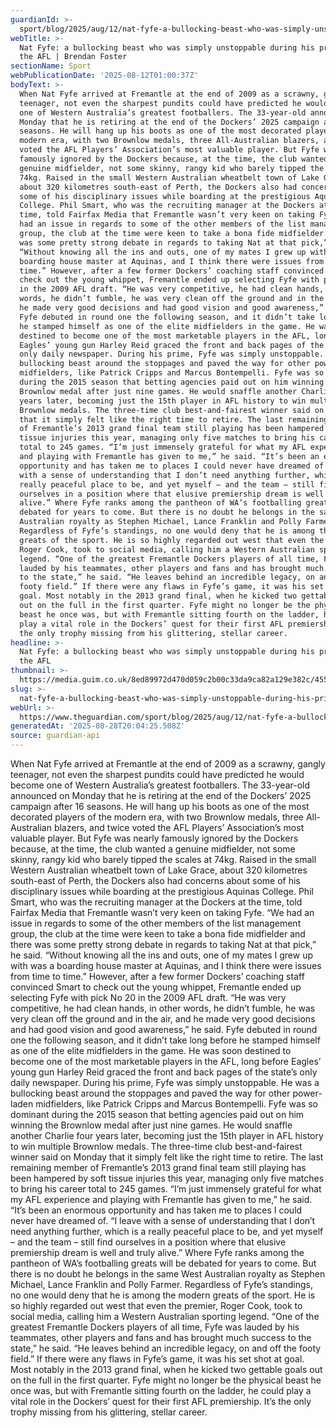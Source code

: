 ```yaml
---
guardianId: >-
  sport/blog/2025/aug/12/nat-fyfe-a-bullocking-beast-who-was-simply-unstoppable-during-his-prime-in-the-afl
webTitle: >-
  Nat Fyfe: a bullocking beast who was simply unstoppable during his prime in
  the AFL | Brendan Foster
sectionName: Sport
webPublicationDate: '2025-08-12T01:00:37Z'
bodyText: >-
  When Nat Fyfe arrived at Fremantle at the end of 2009 as a scrawny, gangly
  teenager, not even the sharpest pundits could have predicted he would become
  one of Western Australia’s greatest footballers. The 33-year-old announced on
  Monday that he is retiring at the end of the Dockers’ 2025 campaign after 16
  seasons. He will hang up his boots as one of the most decorated players of the
  modern era, with two Brownlow medals, three All-Australian blazers, and twice
  voted the AFL Players’ Association’s most valuable player. But Fyfe was nearly
  famously ignored by the Dockers because, at the time, the club wanted a
  genuine midfielder, not some skinny, rangy kid who barely tipped the scales at
  74kg. Raised in the small Western Australian wheatbelt town of Lake Grace,
  about 320 kilometres south-east of Perth, the Dockers also had concerns about
  some of his disciplinary issues while boarding at the prestigious Aquinas
  College. Phil Smart, who was the recruiting manager at the Dockers at the
  time, told Fairfax Media that Fremantle wasn’t very keen on taking Fyfe. “We
  had an issue in regards to some of the other members of the list management
  group, the club at the time were keen to take a bona fide midfielder and there
  was some pretty strong debate in regards to taking Nat at that pick,” he said.
  “Without knowing all the ins and outs, one of my mates I grew up with was a
  boarding house master at Aquinas, and I think there were issues from time to
  time.” However, after a few former Dockers’ coaching staff convinced Smart to
  check out the young whippet, Fremantle ended up selecting Fyfe with pick No 20
  in the 2009 AFL draft. “He was very competitive, he had clean hands, in other
  words, he didn’t fumble, he was very clean off the ground and in the air, and
  he made very good decisions and had good vision and good awareness,” he said.
  Fyfe debuted in round one the following season, and it didn’t take long before
  he stamped himself as one of the elite midfielders in the game. He was soon
  destined to become one of the most marketable players in the AFL, long before
  Eagles’ young gun Harley Reid graced the front and back pages of the state’s
  only daily newspaper. During his prime, Fyfe was simply unstoppable. He was a
  bullocking beast around the stoppages and paved the way for other power-laden
  midfielders, like Patrick Cripps and Marcus Bontempelli. Fyfe was so dominant
  during the 2015 season that betting agencies paid out on him winning the
  Brownlow medal after just nine games. He would snaffle another Charlie four
  years later, becoming just the 15th player in AFL history to win multiple
  Brownlow medals. The three-time club best-and-fairest winner said on Monday
  that it simply felt like the right time to retire. The last remaining member
  of Fremantle’s 2013 grand final team still playing has been hampered by soft
  tissue injuries this year, managing only five matches to bring his career
  total to 245 games. “I’m just immensely grateful for what my AFL experience
  and playing with Fremantle has given to me,” he said. “It’s been an enormous
  opportunity and has taken me to places I could never have dreamed of. “I leave
  with a sense of understanding that I don’t need anything further, which is a
  really peaceful place to be, and yet myself – and the team – still find
  ourselves in a position where that elusive premiership dream is well and truly
  alive.” Where Fyfe ranks among the pantheon of WA’s footballing greats will be
  debated for years to come. But there is no doubt he belongs in the same West
  Australian royalty as Stephen Michael, Lance Franklin and Polly Farmer.
  Regardless of Fyfe’s standings, no one would deny that he is among the modern
  greats of the sport. He is so highly regarded out west that even the premier,
  Roger Cook, took to social media, calling him a Western Australian sporting
  legend. “One of the greatest Fremantle Dockers players of all time, Fyfe was
  lauded by his teammates, other players and fans and has brought much success
  to the state,” he said. “He leaves behind an incredible legacy, on and off the
  footy field.” If there were any flaws in Fyfe’s game, it was his set shot at
  goal. Most notably in the 2013 grand final, when he kicked two gettable goals
  out on the full in the first quarter. Fyfe might no longer be the physical
  beast he once was, but with Fremantle sitting fourth on the ladder, he could
  play a vital role in the Dockers’ quest for their first AFL premiership. It’s
  the only trophy missing from his glittering, stellar career.
headline: >-
  Nat Fyfe: a bullocking beast who was simply unstoppable during his prime in
  the AFL
thumbnail: >-
  https://media.guim.co.uk/8ed89972d470d059c2b00c33da9ca82a129e382c/455_0_5274_4221/500.jpg
slug: >-
  nat-fyfe-a-bullocking-beast-who-was-simply-unstoppable-during-his-prime-in-the-afl-or-brendan-foster
webUrl: >-
  https://www.theguardian.com/sport/blog/2025/aug/12/nat-fyfe-a-bullocking-beast-who-was-simply-unstoppable-during-his-prime-in-the-afl
generatedAt: '2025-08-28T20:04:25.508Z'
source: guardian-api
---
```

When Nat Fyfe arrived at Fremantle at the end of 2009 as a scrawny, gangly teenager, not even the sharpest pundits could have predicted he would become one of Western Australia’s greatest footballers. The 33-year-old announced on Monday that he is retiring at the end of the Dockers’ 2025 campaign after 16 seasons. He will hang up his boots as one of the most decorated players of the modern era, with two Brownlow medals, three All-Australian blazers, and twice voted the AFL Players’ Association’s most valuable player. But Fyfe was nearly famously ignored by the Dockers because, at the time, the club wanted a genuine midfielder, not some skinny, rangy kid who barely tipped the scales at 74kg. Raised in the small Western Australian wheatbelt town of Lake Grace, about 320 kilometres south-east of Perth, the Dockers also had concerns about some of his disciplinary issues while boarding at the prestigious Aquinas College. Phil Smart, who was the recruiting manager at the Dockers at the time, told Fairfax Media that Fremantle wasn’t very keen on taking Fyfe. “We had an issue in regards to some of the other members of the list management group, the club at the time were keen to take a bona fide midfielder and there was some pretty strong debate in regards to taking Nat at that pick,” he said. “Without knowing all the ins and outs, one of my mates I grew up with was a boarding house master at Aquinas, and I think there were issues from time to time.” However, after a few former Dockers’ coaching staff convinced Smart to check out the young whippet, Fremantle ended up selecting Fyfe with pick No 20 in the 2009 AFL draft. “He was very competitive, he had clean hands, in other words, he didn’t fumble, he was very clean off the ground and in the air, and he made very good decisions and had good vision and good awareness,” he said. Fyfe debuted in round one the following season, and it didn’t take long before he stamped himself as one of the elite midfielders in the game. He was soon destined to become one of the most marketable players in the AFL, long before Eagles’ young gun Harley Reid graced the front and back pages of the state’s only daily newspaper. During his prime, Fyfe was simply unstoppable. He was a bullocking beast around the stoppages and paved the way for other power-laden midfielders, like Patrick Cripps and Marcus Bontempelli. Fyfe was so dominant during the 2015 season that betting agencies paid out on him winning the Brownlow medal after just nine games. He would snaffle another Charlie four years later, becoming just the 15th player in AFL history to win multiple Brownlow medals. The three-time club best-and-fairest winner said on Monday that it simply felt like the right time to retire. The last remaining member of Fremantle’s 2013 grand final team still playing has been hampered by soft tissue injuries this year, managing only five matches to bring his career total to 245 games. “I’m just immensely grateful for what my AFL experience and playing with Fremantle has given to me,” he said. “It’s been an enormous opportunity and has taken me to places I could never have dreamed of. “I leave with a sense of understanding that I don’t need anything further, which is a really peaceful place to be, and yet myself – and the team – still find ourselves in a position where that elusive premiership dream is well and truly alive.” Where Fyfe ranks among the pantheon of WA’s footballing greats will be debated for years to come. But there is no doubt he belongs in the same West Australian royalty as Stephen Michael, Lance Franklin and Polly Farmer. Regardless of Fyfe’s standings, no one would deny that he is among the modern greats of the sport. He is so highly regarded out west that even the premier, Roger Cook, took to social media, calling him a Western Australian sporting legend. “One of the greatest Fremantle Dockers players of all time, Fyfe was lauded by his teammates, other players and fans and has brought much success to the state,” he said. “He leaves behind an incredible legacy, on and off the footy field.” If there were any flaws in Fyfe’s game, it was his set shot at goal. Most notably in the 2013 grand final, when he kicked two gettable goals out on the full in the first quarter. Fyfe might no longer be the physical beast he once was, but with Fremantle sitting fourth on the ladder, he could play a vital role in the Dockers’ quest for their first AFL premiership. It’s the only trophy missing from his glittering, stellar career.
